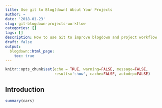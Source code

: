 ```yaml
---
title: Use git to Blog(down) About Your Projects
author: ~
date: '2018-01-23'
slug: git-blogdown-projects-workflow
categories: []
tags: []
description: How to use Git to improve blogdown and project workflow 
draft: false
output:
  blogdown::html_page:
    toc: true 
---
```


```r
knitr::opts_chunk$set(echo = TRUE, warning=FALSE, message=FALSE, 
                      results='show', cache=FALSE, autodep=FALSE)
```

## Introduction
```r
summary(cars)
```
